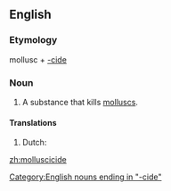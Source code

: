 ==English==

===Etymology===
mollusc + [[-cide]]

===Noun===
{{en-noun}}

#A substance that kills [[mollusc]]s.

====Translations====
#Dutch: {{t+|nl|slakkenbestrijdingsmiddel}}
[[Category:English nouns ending in "-cide"]]
[[zh:molluscicide]]